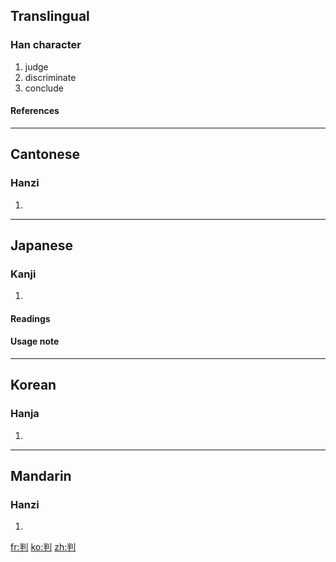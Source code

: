 ==Translingual==
===Han character===
{{Han char|rn=18|rad=刀|as=05|sn=7|four=9250<sub>0</sub>|canj=火手中弓 (FQLN)}}
# judge
# discriminate
# conclude
====References====
{{Han ref|kx=0138.110|dkj=01923|dj=0311.120|hdz=10331.050|uh=5224|ud=21028|bh=A750|bd=42832}}
----
==Cantonese==
===Hanzi===
{{yue-hanzi|jyut=|y=pun3}}
# {{defn|Cantonese}}
----
==Japanese==
===Kanji===
{{ja-kanji|grade=5|rs=刀05}}
# {{defn|Japanese}}
====Readings====
{{ja-readings|on=[[はん]] (han), [[ばん]] (ban)|kun=[[わける]] (wakeru)}}
====Usage note====
----
==Korean==
===Hanja===
{{ko-hanja|hangeul=판|rv=pan|mr=p'an}}
# {{defn|Korean}}
----
==Mandarin==
===Hanzi===
{{cmn-hanzi|pin=[[pàn]] ([[pan4]])|wg=p'an<sup>4</sup>}}
# {{defn|Mandarin}}

[[fr:判]]
[[ko:判]]
[[zh:判]]